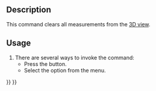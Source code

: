 <languages/>
<translate>

<!--T:5-->
{{Docnav
|
|
|[[Part_Workbench|Part]]
|IconL=
|IconR=
|IconC=Workbench_Part.svg
}}

<!--T:12-->
{{VeryImportantMessage|This command is obsolete, it is not available in {{VersionPlus|1.0}}.<br>Use [[Image:Std_Measure.svg|24px]] [[Std_Measure|Std Measure]] instead.}}

<!--T:2-->
{{GuiCommand
|Name=Part Measure Clear All
|MenuLocation=Measure → Clear All
|Workbenches=[[Part_Workbench|Part]]
}}

== Description == <!--T:10-->

<!--T:3-->
This command clears all measurements from the [[3D_view|3D view]].

== Usage == <!--T:11-->

<!--T:4-->
# There are several ways to invoke the command:
#* Press the {{Button|[[Image:Part_Measure_Clear_All.svg|16px]] [[Part_Measure_Clear_All|Clear All]]}} button.
#* Select the {{MenuCommand|Measure → [[Image:Part_Measure_Clear_All.svg|16px]] Clear All}} option from the menu.


<!--T:6-->
{{Docnav
|
|
|[[Part_Workbench|Part]]
|IconL=
|IconR=
|IconC=Workbench_Part.svg
}}

</translate>
{{Part Tools navi{{#translation:}}}}
{{Userdocnavi{{#translation:}}}}